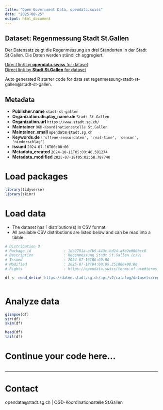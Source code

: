 ```yaml
---
title: "Open Government Data, opendata.swiss"
date: "2025-08-25"
output: html_document
---
```


## Dataset: Regenmessung Stadt St.Gallen

Der Datensatz zeigt die Regenmessung an drei Standorten in der Stadt St.Gallen. Die Daten werden stündlich aggregiert.

[Direct link by **opendata.swiss** for dataset](https://opendata.swiss/de/dataset/regenmessung-stadt-st-gallen)<br>
[Direct link by **Stadt St.Gallen** for dataset](https://daten.stadt.sg.ch/explore/dataset/regenmessung-stadt-st-gallen/)

Auto generated R starter code for data set regenmessung-stadt-st-gallen@stadt-st-gallen.

## Metadata

- **Publisher.name** `stadt-st-gallen`
- **Organization.display_name.de** `Stadt St.Gallen`
- **Organization.url** `https://www.stadt.sg.ch/`
- **Maintainer** `OGD-Koordinationsstelle St.Gallen`
- **Maintainer_email** `opendata@stadt.sg.ch`
- **Keywords.de** `['offene-sensordaten', 'real-time', 'sensor', 'niederschlag']`
- **Issued** `2024-07-16T00:00:00`
- **Metadata_created** `2024-10-11T05:00:46.591274`
- **Metadata_modified** `2025-07-18T05:02:58.787740`


# Load packages

```r

library(tidyverse)
library(skimr)

```

# Load data

-   The dataset has 1 distribution(s) in CSV format.
-   All available CSV distributions are listed below and can be read into a tibble.

```r

# Distribution 0
# Package_id               : 1dc2791a-afb9-443c-bd24-afe2e880bcc6
# Description              : Regenmessung Stadt St.Gallen (csv)
# Issued                   : 2024-07-16T00:00:00
# Modified                 : 2025-07-18T04:00:09.351000+00:00
# Rights                   : https://opendata.swiss/terms-of-use#terms_by

df <- read_delim('https://daten.stadt.sg.ch/api/v2/catalog/datasets/regenmessung-stadt-st-gallen/exports/csv?use_labels=true')



```

# Analyze data

```r

glimpse(df)
str(df)
skim(df)

head(df)
tail(df)

```

# Continue your code here...

```r

```

------------------------------------------------------------------------

# Contact

opendata@stadt.sg.ch | OGD-Koordinationsstelle St.Gallen
